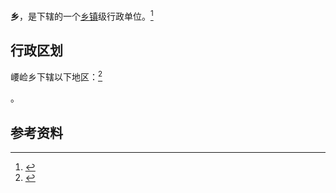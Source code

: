 {{中国乡级行政区|61/06/31/206/000}}

'''{{ruby-py|崾崄|-{zh-cn:yǎoxiǎn;zh-tw:ㄧㄠˇㄒㄧㄢˇ;zh-hk:jiu<sup>5</sup>him<sup>2</sup>}-}}乡'''，是{{PRC admin/fullname|61/06/31/206/000|3}}下辖的一个[[乡镇|乡镇]]级行政单位。<ref>{{PRC admin/ref sgc|{{PRC admin/parent|61/06/31/206/000}}}}</ref>

== 行政区划 ==

崾崄乡下辖以下地区：<ref>{{PRC admin/ref sgc|61/06/31/206/000}}</ref>

{{PRC admin/children|61/06/31/206/000}}。

== 参考资料 ==

{{reflist}}

{{行政区划小作品}}
{{PRC admin/navcat|61/06/31/206/000}}